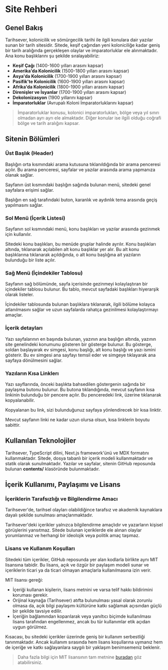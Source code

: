 # Site Rehberi

## Genel Bakış

Tarihsever, kolonicilik ve sömürgecilik tarihi ile ilgili konulara dair yazılar sunan bir tarih sitesidir. Sitede, keşif çağından yeni koloniciliğe kadar geniş bir tarih aralığında gerçekleşen olaylar ve imparatorluklar ele alınmaktadır. Ana konu başlıklarını şu şekilde sıralayabiliriz:

- **Keşif Çağı** (1400-1600 yılları arasını kapsar)
- **Amerika'da Kolonicilik** (1500-1800 yılları arasını kapsar)
- **Asya'da Kolonicilik** (1700-1900 yılları arasını kapsar)
- **Pasifik'te Kolonicilik** (1600-1900 yılları arasını kapsar)
- **Afrika'da Kolonicilik** (1800-1900 yılları arasını kapsar)
- **Direnişler ve İsyanlar** (1700-1900 yılları arasını kapsar)
- **Dekolonizasyon** (1900 yıllarını kapsar)
- **İmparatorluklar** (Avrupalı Koloni İmparatorluklarını kapsar)

> İmparatorluklar konusu, kolonici imparatorlukları, bölge veya yıl sınırı olmadan ayrı ayrı ele almaktadır. Diğer konular ise ilgili olduğu coğrafi bölge ve tarih aralığını kapsar.

## Sitenin Bölümleri

### Üst Başlık (Header)

Başlığın orta kısmındaki arama kutusuna tıklanıldığında bir arama penceresi açılır. Bu arama penceresi, sayfalar ve yazılar arasında arama yapmanıza olanak sağlar.

Sayfanın üst kısmındaki başlığın sağında bulunan menü, sitedeki genel sayfalara erişimi sağlar.

Başlığın en sağ tarafındaki buton, karanlık ve aydınlık tema arasında geçiş yapılmasını sağlar.

### Sol Menü (İçerik Listesi)

Sayfanın sol kısmındaki menü, konu başlıkları ve yazılar arasında gezinmek için kullanılır.

Sitedeki konu başlıkları, bu menüde gruplar halinde ayrılır. Konu başlıkları altında, tıklanarak açılabilen alt konu başlıklar yer alır. Bu alt konu başlıklarına tıklanarak açıldığında, o alt konu başlığına ait yazıların bulunduğu bir liste açılır.

### Sağ Menü (İçindekiler Tablosu)

Sayfanın sağ bölümünde, sayfa içerisinde gezinmeyi kolaylaştıran bir içindekiler tablosu bulunur. Bu tablo, mevcut sayfadaki başlıkları hiyerarşik olarak listeler.

İçindekiler tablosunda bulunan başlıklara tıklanarak, ilgili bölüme kolayca atlanılmasını sağlar ve uzun sayfalarda rahatça gezinilmesi kolaylaştırmayı amaçlar.

### İçerik detayları

Yazı sayfalarının en başında bulunan, yazının ana başlığın altında, yazının site genelindeki konumunu gösteren bir gösterge bulunur. Bu gösterge, soldan başlayarak ev simgesi, konu başlığı, alt konu başlığı ve yazı ismini gösterir. Bu ev simgesi ana sayfayı temsil eder ve simgeye tıklayarak ana sayfaya dönülmesini sağlar.

### Yazıların Kısa Linklerı

Yazı sayflarında, önceki başlıkta bahsedilen göstergenin sağında bir paylaşma butonu bulunur. Bu butona tıklandığında, mevcut sayfanın kısa linkinin bulunduğu bir pencere açılır. Bu penceredeki link, üzerine tıklanarak kopyalanabilir.

Kopyalanan bu link, sizi bulunduğunuz sayfaya yönlendirecek bir kısa linktir.

Mevcut sayfanın linki ne kadar uzun olursa olsun, kısa linklerin boyutu sabittir.

## Kullanılan Teknolojiler

Tarihsever, TypeScript dilini, Next.js framework'ünü ve MDX formatını kullanmaktadır. Sitede, dosya tabanlı bir içerik modeli kullanmaktadır ve statik olarak sunulmaktadır. Yazılar ve sayfalar, sitenin GitHub reposunda bulunan **contents/** klasöründe bulunmaktadır.

## İçerik Kullanımı, Paylaşımı ve Lisans

### İçeriklerin Tarafsızlığı ve Bilgilendirme Amacı

Tarihsever'de, tarihsel olayları olabildiğince tarafsız ve akademik kaynaklara dayalı şekilde sunulması amaçlanmaktadır.

Tarihsever'deki içerikler yalnızca bilgilendirme amaçlıdır ve yazarların kişisel görüşlerini yansıtmaz. Sitede bulunan içeriklerde ele alınan olaylar yorumlanmaz ve herhangi bir ideolojik veya politik amaç taşımaz.

### Lisans ve Kullanım Koşulları

Sitedeki tüm içerikler, GitHub reposunda yer alan kodlarla birlikte aynı MIT lisansına tabidir. Bu lisans, açık ve özgür bir paylaşım modeli sunar ve içeriklerin ticari ya da ticari olmayan amaçlarla kullanılmasına izin verir.

MIT lisansı gereği:

- İçeriği kullanan kişilerin, lisans metnini ve varsa telif hakkı bildirimini koruması gerekir.
- Orijinal kaynağa (Tarihsever) atıfta bulunulması yasal olarak zorunlu olmasa da, açık bilgi paylaşımı kültürüne katkı sağlamak açısından güçlü bir şekilde tavsiye edilir.
- İçeriğin bağlamından koparılarak veya yanıltıcı biçimde kullanılması lisans tarafından engellenmez, ancak bu tür kullanımlar etik açıdan uygun görülmez.

Kısacası, bu sitedeki içerikler üzerinde geniş bir kullanım serbestliği tanınmaktadır. Ancak kullanım sırasında hem lisans koşullarına uymanız hem de içeriğe ve katkı sağlayanlara saygılı bir yaklaşım benimsemeniz beklenir.

> Daha fazla bilgi için MIT lisansının tam metnine [buradan](https://github.com/caganseyrek/tarihsever.com/blob/main/LICENSE) göz atabilirsiniz.
